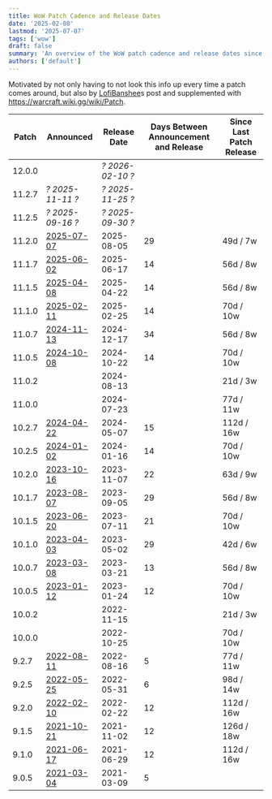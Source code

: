 ```yaml
---
title: WoW Patch Cadence and Release Dates
date: '2025-02-08'
lastmod: '2025-07-07'
tags: ['wow']
draft: false
summary: 'An overview of the WoW patch cadence and release dates since Shadowlands.'
authors: ['default']
---
```


Motivated by not only having to not look this info up every time a patch comes around, but also by [LofiBanshee](https://bsky.app/profile/lofibanshee.fyi/post/3lhnzeshfas2r)s post and supplemented with https://warcraft.wiki.gg/wiki/Patch.

| Patch  | Announced                                                                                                                          | Release Date     | Days Between Announcement and Release | Since Last Patch Release |
| ------ | ---------------------------------------------------------------------------------------------------------------------------------- | ---------------- | ------------------------------------- | ------------------------ |
| 12.0.0 |                                                                                                                                    | _? 2026-02-10 ?_ |                                       |                          |
| 11.2.7 | _? 2025-11-11 ?_                                                                                                                   | _? 2025-11-25 ?_ |                                       |                          |
| 11.2.5 | _? 2025-09-16 ?_                                                                                                                   | _? 2025-09-30 ?_ |                                       |                          |
| 11.2.0 | [2025-07-07](https://www.wowhead.com/news/patch-11-2-ghosts-of-k-aresh-releases-august-5th-377658                           )      | 2025-08-05       | 29                                    | 49d / 7w                 | 
| 11.1.7 | [2025-06-02](https://www.wowhead.com/news/patch-11-1-7-release-date-is-june-17th-377115)                                           | 2025-06-17       | 14                                    | 56d / 8w                 |
| 11.1.5 | [2025-04-08](https://www.wowhead.com/news/patch-11-1-5-release-date-is-april-22nd-376279)                                          | 2025-04-22       | 14                                    | 56d / 8w                 |
| 11.1.0 | [2025-02-11](https://www.wowhead.com/news/patch-11-1-undermine-d-release-date-is-february-25-370014)                               | 2025-02-25       | 14                                    | 70d / 10w                |
| 11.0.7 | [2024-11-13](https://www.wowhead.com/news/patch-11-0-7-siren-isle-release-date-is-december-17th-350494)                            | 2024-12-17       | 34                                    | 56d / 8w                 |
| 11.0.5 | [2024-10-08](https://www.wowhead.com/news/patch-11-0-5-20th-anniversary-celebration-release-date-is-october-22nd-347708)           | 2024-10-22       | 14                                    | 70d / 10w                |
| 11.0.2 |                                                                                                                                    | 2024-08-13       |                                       | 21d / 3w                 |
| 11.0.0 |                                                                                                                                    | 2024-07-23       |                                       | 77d / 11w                |
| 10.2.7 | [2024-04-22](https://www.wowhead.com/news/patch-10-2-7-dark-heart-releases-on-may-7th-338926)                                      | 2024-05-07       | 15                                    | 112d / 16w               |
| 10.2.5 | [2024-01-02](https://www.wowhead.com/news/patch-10-2-5-seeds-of-renewal-launches-january-16-content-overview-337094)               | 2024-01-16       | 14                                    | 70d / 10w                |
| 10.2.0 | [2023-10-16](https://www.wowhead.com/news/patch-10-2-guardians-of-the-dream-launches-on-november-7th-335528)                       | 2023-11-07       | 22                                    | 63d / 9w                 |
| 10.1.7 | [2023-08-07](https://www.wowhead.com/news/this-week-in-wow-august-7-2023-patch-10-1-7-release-date-classic-hardcore-334477)        | 2023-09-05       | 29                                    | 56d / 8w                 |
| 10.1.5 | [2023-06-20](https://www.wowhead.com/news/patch-10-1-5-fractures-in-time-launches-july-11-333581)                                  | 2023-07-11       | 21                                    | 70d / 10w                |
| 10.1.0 | [2023-04-03](https://www.wowhead.com/news/patch-10-1-embers-of-neltharion-goes-live-on-may-2nd-332273)                             | 2023-05-02       | 29                                    | 42d / 6w                 |
| 10.0.7 | [2023-03-08](https://www.wowhead.com/news/dragonflight-patch-10-0-7-content-update-is-coming-soon-331639)                          | 2023-03-21       | 13                                    | 56d / 8w                 |
| 10.0.5 | [2023-01-12](https://www.wowhead.com/news/dragonflight-patch-10-0-5-arrives-january-24th-na-25th-eu-330946)                        | 2023-01-24       | 12                                    | 70d / 10w                |
| 10.0.2 |                                                                                                                                    | 2022-11-15       |                                       | 21d / 3w                 |
| 10.0.0 |                                                                                                                                    | 2022-10-25       |                                       | 70d / 10w                |
| 9.2.7  | [2022-08-11](https://www.wowhead.com/news/shadowlands-patch-9-2-7-arrives-august-16th-official-patch-notes-328298)                 | 2022-08-16       | 5                                     | 77d / 11w                |
| 9.2.5  | [2022-05-25](https://www.wowhead.com/news/shadowlands-patch-9-2-5-releases-on-may-31st-327162)                                     | 2022-05-31       | 6                                     | 98d / 14w                |
| 9.2.0  | [2022-02-10](https://www.wowhead.com/news/shadowlands-patch-9-2-eternitys-end-releases-on-february-22nd-na-february-23rd-325919)   | 2022-02-22       | 12                                    | 112d / 16w               |
| 9.1.5  | [2021-10-21](https://www.wowhead.com/news/patch-9-1-5-release-date-is-november-2nd-us-november-3rd-eu-324585)                      | 2021-11-02       | 12                                    | 126d / 18w               |
| 9.1.0  | [2021-06-17](https://www.wowhead.com/news/shadowlands-patch-9-1-chains-of-domination-releases-on-june-29th-na-june-30th-eu-322826) | 2021-06-29       | 12                                    | 112d / 16w               |
| 9.0.5  | [2021-03-04](https://www.wowhead.com/news/shadowlands-patch-9-0-5-releases-march-9th-na-march-10th-eu-321250)                      | 2021-03-09       | 5                                     |                          |

